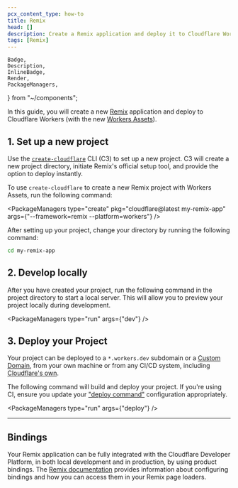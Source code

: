 ```yaml
---
pcx_content_type: how-to
title: Remix
head: []
description: Create a Remix application and deploy it to Cloudflare Workers with Workers Assets.
tags: [Remix]
---
```


	Badge,
	Description,
	InlineBadge,
	Render,
	PackageManagers,
} from "~/components";

In this guide, you will create a new [Remix](https://remix.run/) application and deploy to Cloudflare Workers (with the new [<InlineBadge preset="beta" /> Workers Assets](/workers/static-assets/)).

## 1. Set up a new project

Use the [`create-cloudflare`](https://www.npmjs.com/package/create-cloudflare) CLI (C3) to set up a new project. C3 will create a new project directory, initiate Remix's official setup tool, and provide the option to deploy instantly.

To use `create-cloudflare` to create a new Remix project with <InlineBadge preset="beta" /> Workers Assets, run the following command:

<PackageManagers
	type="create"
	pkg="cloudflare@latest my-remix-app"
	args={"--framework=remix --platform=workers"}
/>

After setting up your project, change your directory by running the following command:

```sh
cd my-remix-app
```

## 2. Develop locally

After you have created your project, run the following command in the project directory to start a local server. This will allow you to preview your project locally during development.

<PackageManagers type="run" args={"dev"} />

## 3. Deploy your Project

Your project can be deployed to a `*.workers.dev` subdomain or a [Custom Domain](/workers/configuration/routing/custom-domains/), from your own machine or from any CI/CD system, including [Cloudflare's own](/workers/ci-cd/builds/).

The following command will build and deploy your project. If you're using CI, ensure you update your ["deploy command"](/workers/ci-cd/builds/configuration/#build-settings) configuration appropriately.

<PackageManagers type="run" args={"deploy"} />

---

## Bindings

Your Remix application can be fully integrated with the Cloudflare Developer Platform, in both local development and in production, by using product bindings. The [Remix documentation](https://remix.run/docs/en/main/guides/vite#bindings) provides information about configuring bindings and how you can access them in your Remix page loaders.

<Render file="frameworks-bindings" />
